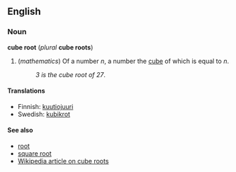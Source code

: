==English==
===Noun===
'''cube root''' (''plural'' '''cube roots''')

#(''mathematics'') Of a number ''n'', a number the [[cube]] of which is equal to ''n''.
#:''3 is the cube root of 27''.

====Translations====
*Finnish: [[kuutiojuuri]]
*Swedish: [[kubikrot]]

====See also====
*[[root]]
*[[square root]]
*[[en:Cube_root|Wikipedia article on cube roots]]